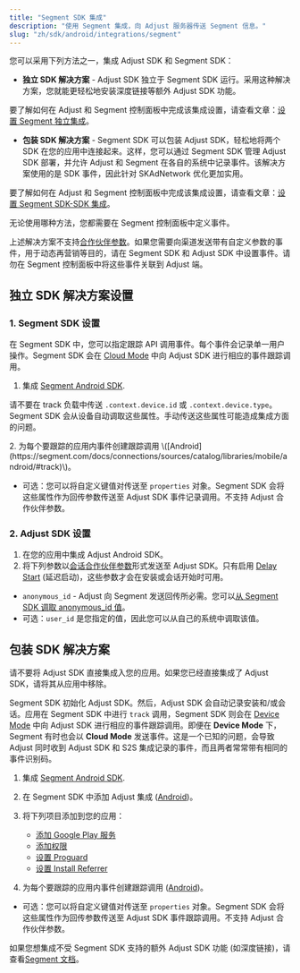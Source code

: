 ```yaml
---
title: "Segment SDK 集成"
description: "使用 Segment 集成，向 Adjust 服务器传送 Segment 信息。"
slug: "zh/sdk/android/integrations/segment"
---
```


您可以采用下列方法之一，集成 Adjust SDK 和 Segment SDK：

-  **独立 SDK 解决方案** \- Adjust SDK 独立于 Segment SDK 运行。采用这种解决方案，您就能更轻松地安装深度链接等额外 Adjust SDK 功能。

要了解如何在 Adjust 和 Segment 控制面板中完成该集成设置，请查看文章：[设置 Segment 独立集成](https://help.adjust.com/zh/article/set-up-segment-independent-integration)。

-  **包装 SDK 解决方案** \- Segment SDK 可以包装 Adjust SDK，轻松地将两个 SDK 在您的应用中连接起来。这样，您可以通过 Segment SDK 管理 Adjust SDK 部署，并允许 Adjust 和 Segment 在各自的系统中记录事件。该解决方案使用的是 SDK 事件，因此针对 SKAdNetwork 优化更加实用。

要了解如何在 Adjust 和 Segment 控制面板中完成该集成设置，请查看文章：[设置 Segment SDK\-SDK 集成](https://help.adjust.com/zh/article/set-up-segment-sdk-sdk-integration)。

无论使用哪种方法，您都需要在 Segment 控制面板中定义事件。

<Callout type="warning">

上述解决方案不支持[合作伙伴参数](/zh/sdk/android/features/events#add-partner-parameters)。如果您需要向渠道发送带有自定义参数的事件，用于动态再营销等目的，请在 Segment SDK 和 Adjust SDK 中设置事件。请勿在 Segment 控制面板中将这些事件关联到 Adjust 端。

</Callout>

## 独立 SDK 解决方案设置

### 1\. Segment SDK 设置

在 Segment SDK 中，您可以指定跟踪 API 调用事件。每个事件会记录单一用户操作。Segment SDK 会在 [Cloud Mode](https://segment.com/docs/connections/destinations/#connection-modes) 中向 Adjust SDK 进行相应的事件跟踪调用。

1. 集成 [Segment Android SDK](https://segment.com/docs/connections/sources/catalog/libraries/mobile/android).

<Callout type="note">

请不要在 track 负载中传送 `.context.device.id` 或 `.context.device.type`。Segment SDK 会从设备自动调取这些属性。手动传送这些属性可能造成集成方面的问题。

</Callout> 
2. 为每个要跟踪的应用内事件创建跟踪调用 \([Android](https://segment.com/docs/connections/sources/catalog/libraries/mobile/android/#track)\)。

-  可选：您可以将自定义键值对传送至 `properties` 对象。Segment SDK 会将这些属性作为回传参数传送至 Adjust SDK 事件记录调用。不支持 Adjust 合作伙伴参数。

### 2\. Adjust SDK 设置

1. 在您的应用中集成 Adjust Android SDK。
2. 将下列参数以[会话合作伙伴参数](/zh/sdk/android/features/session-parameters#session-partner-parameters)形式发送至 Adjust SDK。只有启用 [Delay Start](/zh/sdk/android/features/session-parameters#delay-start) \(延迟启动\)，这些参数才会在安装或会话开始时可用。

-  `anonymous_id` \- Adjust 向 Segment 发送回传所必需。您可以[从 Segment SDK 调取 anonymous_id 值](https://segment.com/docs/connections/sources/catalog/libraries/mobile/android/#anonymousid)。
-  可选：`user_id` 是您指定的值，因此您可以从自己的系统中调取该值。

## 包装 SDK 解决方案

<Callout type="important">

请不要将 Adjust SDK 直接集成入您的应用。如果您已经直接集成了 Adjust SDK，请将其从应用中移除。

</Callout>

Segment SDK 初始化 Adjust SDK。然后，Adjust SDK 会自动记录安装和/或会话。应用在 Segment SDK 中进行 `track` 调用，Segment SDK 则会在 [Device Mode](https://segment.com/docs/connections/destinations/#connection-modes) 中向 Adjust SDK 进行相应的事件跟踪调用。即便在 **Device Mode** 下，Segment 有时也会以 **Cloud Mode** 发送事件。这是一个已知的问题，会导致 Adjust 同时收到 Adjust SDK 和 S2S 集成记录的事件，而且两者常常带有相同的事件识别码。

1. 集成 [Segment Android SDK](https://segment.com/docs/connections/sources/catalog/libraries/mobile/android/).
2. 在 Segment SDK 中添加 Adjust 集成 \([Android](https://segment.com/docs/connections/destinations/catalog/adjust/#android)\)。
3. 将下列项目添加到您的应用：

   -  [添加 Google Play 服务](/zh/sdk/android#2-add-google-play-services)
   -  [添加权限](/zh/sdk/android#3-add-permissions)
   -  [设置 Proguard](/zh/sdk/android#4-set-up-proguard)
   -  [设置 Install Referrer](/zh/sdk/android#5-set-up-install-referrer)

4. 为每个要跟踪的应用内事件创建跟踪调用 \([Android](https://segment.com/docs/connections/spec/track/)\)。

-  可选：您可以将自定义键值对传送至 `properties` 对象。Segment SDK 会将这些属性作为回传参数传送至 Adjust SDK 事件跟踪调用。不支持 Adjust 合作伙伴参数。

<Callout type="note">

如果您想集成不受 Segment SDK 支持的额外 Adjust SDK 功能 \(如深度链接\)，请查看[Segment 文档](https://segment.com/docs/connections/sources/catalog/libraries/mobile/Android/Android-faqs/#how-do-i-know-when-a-destination-is-initialized)。

</Callout>
